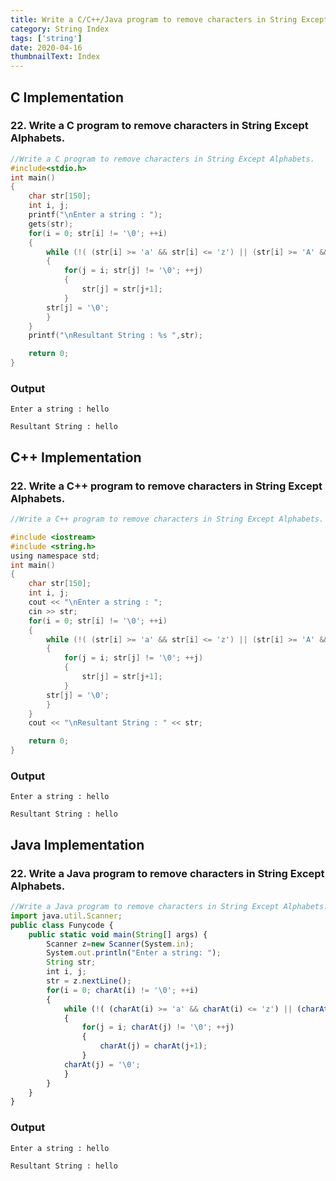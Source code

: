 ```yaml
---
title: Write a C/C++/Java program to remove characters in String Except Alphabets.
category: String Index
tags: ['string']
date: 2020-04-16
thumbnailText: Index
---
```


## C Implementation
### 22. Write a C program to remove characters in String Except Alphabets.
```c
//Write a C program to remove characters in String Except Alphabets.
#include<stdio.h>
int main()
{
    char str[150];
    int i, j;
    printf("\nEnter a string : ");
    gets(str);
    for(i = 0; str[i] != '\0'; ++i)
    {
        while (!( (str[i] >= 'a' && str[i] <= 'z') || (str[i] >= 'A' && str[i] <= 'Z') || str[i] == '\0') )
        {
            for(j = i; str[j] != '\0'; ++j)
            {
                str[j] = str[j+1];
            }
        str[j] = '\0';
        }
    }
    printf("\nResultant String : %s ",str);

    return 0;
}
```
### Output
```
Enter a string : hello

Resultant String : hello
```
## C++ Implementation
### 22. Write a C++ program to remove characters in String Except Alphabets.
```c
//Write a C++ program to remove characters in String Except Alphabets.

#include <iostream>
#include <string.h>
using namespace std;
int main()
{
    char str[150];
    int i, j;
    cout << "\nEnter a string : ";
    cin >> str;
    for(i = 0; str[i] != '\0'; ++i)
    {
        while (!( (str[i] >= 'a' && str[i] <= 'z') || (str[i] >= 'A' && str[i] <= 'Z') || str[i] == '\0') )
        {
            for(j = i; str[j] != '\0'; ++j)
            {
                str[j] = str[j+1];
            }
        str[j] = '\0';
        }
    }
    cout << "\nResultant String : " << str;

    return 0;
}
```
### Output
```
Enter a string : hello

Resultant String : hello
```

## Java Implementation
### 22. Write a Java program to remove characters in String Except Alphabets.
```js
//Write a Java program to remove characters in String Except Alphabets.
import java.util.Scanner;
public class Funycode {
    public static void main(String[] args) {
        Scanner z=new Scanner(System.in);
        System.out.println("Enter a string: ");
        String str;
        int i, j;
        str = z.nextLine();
        for(i = 0; charAt(i) != '\0'; ++i)
        {
            while (!( (charAt(i) >= 'a' && charAt(i) <= 'z') || (charAt(i) >= 'A' && charAt(i) <= 'Z') || charAt(i) == '\0') )
            {
                for(j = i; charAt(j) != '\0'; ++j)
                {
                    charAt(j) = charAt(j+1);
                }
            charAt(j) = '\0';
            }
        }
    }
}
```
### Output
```
Enter a string : hello

Resultant String : hello
```
